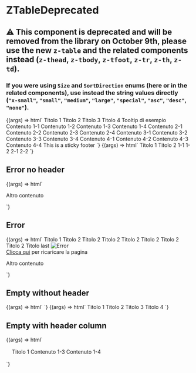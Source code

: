 
<Meta
  title="ZTableDeprecated"
  component="z-table-deprecated"
/>

# ZTableDeprecated

## ⚠️ This component is deprecated and will be removed from the library on October 9th, please use the new `z-table` and the related components instead (`z-thead`, `z-tbody`, `z-tfoot`, `z-tr`, `z-th`, `z-td`).

### If you were using `Size` and `SortDirection` enums (here or in the related components), use instead the string values directly (`"x-small"`, `"small"`, `"medium"`, `"large"`, `"special"`, `"asc"`, `"desc"`, `"none"`).

<Canvas>
  <Story
    name="ZTable"
    args={{
      bordered: true,
      columnSticky: false,
      headerSticky: false,
    }}
  >
    {(args) => html`<z-table-deprecated
      bordered="${args.bordered}"
      column-sticky="${args.columnSticky}"
      header-sticky="${args.headerSticky}"
    >
      <z-table-head>
        <z-table-header-row>
          <z-table-header>
            <span>Titolo 1</span>
          </z-table-header>
          <z-table-header>
            <span>Titolo 2</span>
          </z-table-header>
          <z-table-header>
            <span>Titolo 3</span>
          </z-table-header>
          <z-table-header>
            <span>Titolo 4</span>
          </z-table-header>
        </z-table-header-row>
      </z-table-head>
      <z-table-body>
        <z-table-row>
          <z-table-cell>
            <z-popover
              position="top"
              open="true"
              bind-to="#sample-element"
            >
              Tooltip di esempio
            </z-popover>
            <span id="sample-element">Contenuto 1-1</span>
          </z-table-cell>
          <z-table-cell>
            <span>Contenuto 1-2</span>
          </z-table-cell>
          <z-table-cell>
            <span>Contenuto 1-3</span>
          </z-table-cell>
          <z-table-cell>
            <span>Contenuto 1-4</span>
          </z-table-cell>
        </z-table-row>
        <z-table-row>
          <z-table-cell>
            <span>Contenuto 2-1</span>
          </z-table-cell>
          <z-table-cell>
            <span>Contenuto 2-2</span>
          </z-table-cell>
          <z-table-cell>
            <span>Contenuto 2-3</span>
          </z-table-cell>
          <z-table-cell>
            <span>Contenuto 2-4</span>
          </z-table-cell>
        </z-table-row>
        <z-table-row>
          <z-table-cell>
            <span>Contenuto 3-1</span>
          </z-table-cell>
          <z-table-cell>
            <span>Contenuto 3-2</span>
          </z-table-cell>
          <z-table-cell>
            <span>Contenuto 3-3</span>
          </z-table-cell>
          <z-table-cell>
            <span>Contenuto 3-4</span>
          </z-table-cell>
        </z-table-row>
        <z-table-row>
          <z-table-cell>
            <span>Contenuto 4-1</span>
          </z-table-cell>
          <z-table-cell>
            <span>Contenuto 4-2</span>
          </z-table-cell>
          <z-table-cell>
            <span>Contenuto 4-3</span>
          </z-table-cell>
          <z-table-cell>
            <span>Contenuto 4-4</span>
          </z-table-cell>
        </z-table-row>
      </z-table-body>
      <z-table-sticky-footer slot="sticky-footer">
        <span>This is a sticky footer</span>
      </z-table-sticky-footer>
    </z-table-deprecated>`}
  </Story>
</Canvas>

<Canvas>
  <Story
    name="Padding"
    argTypes={{
      padding: {
        control: {type: "select"},
        options: ["x-small", "small", "medium", "large", "special"],
      },
    }}
    args={{
      padding: "medium",
    }}
  >
    {(args) => html`
      <z-table-deprecated bordered="true">
        <z-table-body>
          <z-table-head>
            <z-table-header-row>
              <z-table-header padding="${args.padding}">
                <span>Titolo 1</span>
              </z-table-header>
              <z-table-header padding="${args.padding}">
                <span>Titolo 2</span>
              </z-table-header>
            </z-table-header-row>
          </z-table-head>
          <z-table-row>
            <z-table-cell padding="${args.padding}">
              <span>1-1</span>
            </z-table-cell>
            <z-table-cell padding="${args.padding}">
              <span>1-2</span>
            </z-table-cell>
          </z-table-row>
          <z-table-row>
            <z-table-cell padding="${args.padding}">
              <span>2-1</span>
            </z-table-cell>
            <z-table-cell padding="${args.padding}">
              <span>2-2</span>
            </z-table-cell>
          </z-table-row>
        </z-table-body>
      </z-table-deprecated>
    `}
  </Story>
</Canvas>

## Error no header

<Canvas>
  <Story
    name="Error no header"
    args={{
      lines: 6,
      errorMessage: "Siamo spiacenti, non siamo riusciti a caricare il contenuto richiesto",
    }}
  >
    {(args) => html`
      <z-table-deprecated
        error="true"
        lines="${args.lines}"
        error-message="${args.errorMessage}"
      >
      </z-table-deprecated>
      <p>Altro contenuto</p>
    `}
  </Story>
</Canvas>

## Error

<Canvas>
  <Story
    name="Error"
    args={{
      lines: 6,
      errorMessage: "Siamo spiacenti, non siamo riusciti a caricare il contenuto richiesto",
    }}
  >
    {(args) => html`
      <z-table-deprecated
        bordered="true"
        error="true"
        lines="${args.lines}"
        error-message="${args.errorMessage}"
      >
        <z-table-head slot="table-header">
          <z-table-header-row>
            <z-table-header>
              <span>Titolo 1</span>
            </z-table-header>
            <z-table-header>
              <span>Titolo 2</span>
            </z-table-header>
            <z-table-header>
              <span>Titolo 2</span>
            </z-table-header>
            <z-table-header>
              <span>Titolo 2</span>
            </z-table-header>
            <z-table-header>
              <span>Titolo 2</span>
            </z-table-header>
            <z-table-header>
              <span>Titolo 2</span>
            </z-table-header>
            <z-table-header>
              <span>Titolo 2</span>
            </z-table-header>
            <z-table-header>
              <span>Titolo 2</span>
            </z-table-header>
            <z-table-header>
              <span>Titolo last</span>
            </z-table-header>
          </z-table-header-row>
        </z-table-head>
        <img
          src="./images/png/zanichelli-error-image.png"
          slot="error-image"
          alt="Error"
        />
        <div slot="error-action">
          <span class="body-4">
            <a
              href="#"
              target="_blank"
              >Clicca qui</a
            >
            per ricaricare la pagina
          </span>
        </div>
      </z-table-deprecated>
      <p>Altro contenuto</p>
    `}
  </Story>
</Canvas>

## Empty without header

<Canvas>
  <Story
    name="Empty without header"
    args={{
      bordered: false,
      callToActionLabel: "Action 1",
      callToActionTwoLabel: "Action 2",
      message: "Siamo spiacenti, al momento non sono presenti dati da visualizzare",
      subtitle: "Eventuale testo",
    }}
  >
    {(args) => html`<z-table-deprecated
      bordered="${args.bordered}"
      .callToActionLabel="${args.callToActionLabel}"
      .callToActionTwoLabel="${args.callToActionTwoLabel}"
      empty="true"
      message="${args.message}"
      subtitle="${args.subtitle}"
    >
    </z-table-deprecated>`}
  </Story>
</Canvas>

<Canvas>
  <Story
    name="Empty"
    args={{
      bordered: true,
      callToActionLabel: "Action 1",
      callToActionTwoLabel: "Action 2",
      message: "Siamo spiacenti, al momento non sono presenti dati da visualizzare",
      subtitle: "Eventuale testo",
    }}
  >
    {(args) => html`<z-table-deprecated
      bordered="${args.bordered}"
      .callToActionLabel="${args.callToActionLabel}"
      .callToActionTwoLabel="${args.callToActionTwoLabel}"
      message="${args.message}"
      subtitle="${args.subtitle}"
      empty="true"
    >
      <z-table-head slot="table-header">
        <z-table-header-row>
          <z-table-header>
            <span>Titolo 1</span>
          </z-table-header>
          <z-table-header>
            <span>Titolo 2</span>
          </z-table-header>
          <z-table-header>
            <span>Titolo 3</span>
          </z-table-header>
          <z-table-header>
            <span>Titolo 4</span>
          </z-table-header>
        </z-table-header-row>
      </z-table-head>
    </z-table-deprecated>`}
  </Story>
</Canvas>

## Empty with header column

<Canvas>
  <Story
    name="Empty with header column"
    args={{
      bordered: false,
      callToActionLabel: "Action 1",
      callToActionTwoLabel: "Action 2",
      message: "Siamo spiacenti, al momento non sono presenti dati da visualizzare",
      subtitle: "Eventuale testo",
    }}
  >
    {(args) => html`<div style="background-color: var(--gray200); padding: 16px">
      <z-table-deprecated
        bordered="${args.bordered}"
        .callToActionLabel="${args.callToActionLabel}"
        .callToActionTwoLabel="${args.callToActionTwoLabel}"
        message="${args.message}"
        subtitle="${args.subtitle}"
        empty="true"
      >
        <z-table-head slot="table-header">
          <z-table-header-row>
            <z-table-header>
              <span>Titolo 1</span>
            </z-table-header>
          </z-table-header-row>
        </z-table-head>
        <z-table-body slot="table-body">
          <z-table-row>
            <z-table-cell>
              <z-avatar
                text="AS"
                size="medium"
                background-color="avatar-C13"
                style="color: var(--color-text-inverse)"
              ></z-avatar>
              <span>Contenuto 1-3</span>
            </z-table-cell>
          </z-table-row>
          <z-table-row>
            <z-table-cell>
              <z-avatar
                text="AS"
                size="medium"
                background-color="avatar-C14"
                style="color: var(--color-text-inverse)"
              ></z-avatar>
              <span>Contenuto 1-4</span>
            </z-table-cell>
          </z-table-row>
        </z-table-body>
      </z-table-deprecated>
    </div>`}
  </Story>
</Canvas>

<ArgsTable of="z-table-deprecated" />
